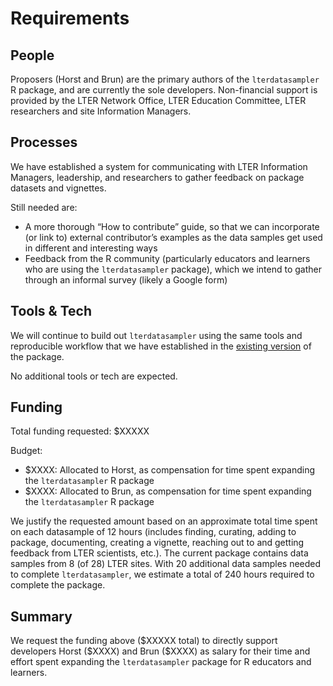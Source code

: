 # Requirements
<!-- 
An idea of what is required to make the project actually happen
-->

## People

Proposers (Horst and Brun) are the primary authors of the `lterdatasampler` R package, and are currently the sole developers. Non-financial support is provided by the LTER Network Office, LTER Education Committee, LTER researchers and site Information Managers. 

## Processes
<!-- 
What processes need to be put in place e.g. codes of conduct, regular ISC meetings, handover to the community at large?
-->

We have established a system for communicating with LTER Information Managers, leadership, and researchers to gather feedback on package datasets and vignettes. 

Still needed are: 

- A more thorough "How to contribute" guide, so that we can incorporate (or link to) external contributor's examples as the data samples get used in different and interesting ways
- Feedback from the R community (particularly educators and learners who are using the `lterdatasampler` package), which we intend to gather through an informal survey (likely a Google form)

## Tools & Tech
<!--
What is going to be needed to deliver this project? 

Will cloud computing be used - if yes are there are necessary components that will be deciding factors between providers?

Are there tools or tech that don't exist that will be produced to facilitate the project?
-->

We will continue to build out `lterdatasampler` using the same tools and reproducible workflow that we have established in the [existing version](https://github.com/lter/lterdatasampler) of the package.

No additional tools or tech are expected. 

## Funding
<!-- 
[TO DO] THE GUIDANCE IS PRETTY UNCLEAR, ESP IN LIGHT OF GABOR'S PROPOSAL VS AWARD SIZE



-->

Total funding requested: \$XXXXX

Budget: 

- \$XXXX: Allocated to Horst, as compensation for time spent expanding the `lterdatasampler` R package
- \$XXXX: Allocated to Brun, as compensation for time spent expanding the `lterdatasampler` R package

We justify the requested amount based on an approximate total time spent on each datasample of 12 hours (includes finding, curating, adding to package, documenting, creating a vignette, reaching out to and getting feedback from LTER scientists, etc.). The current package contains data samples from 8 (of 28) LTER sites. With 20 additional data samples needed to complete `lterdatasampler`, we estimate a total of 240 hours required to complete the package. 

## Summary
<!--
A summary of the requirements that contextualises the costs
-->

We request the funding above (\$XXXXX total) to directly support developers Horst (\$XXXX) and Brun (\$XXXX) as salary for their time and effort spent expanding the `lterdatasampler` package for R educators and learners. 